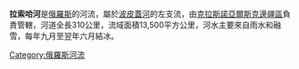 '''拉索哈河'''是[[俄羅斯|俄羅斯]]的河流，屬於[[波皮蓋河|波皮蓋河]]的左支流，由[[克拉斯諾亞爾斯克邊疆區|克拉斯諾亞爾斯克邊疆區]]負責管轄，河道全長310公里，流域面積13,500平方公里，河水主要來自雨水和融雪，每年九月至翌年六月結冰。

{{Russia-geo-stub}}
[[Category:俄羅斯河流|Category:俄羅斯河流]]